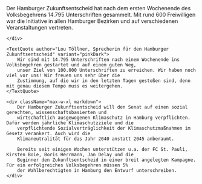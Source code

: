 
<PressReleaseHeroBlock title={pressRelease.title} date={pressRelease.date} />

<Block>
    <div className="max-w-xl">
        Der Hamburger Zukunftsentscheid hat nach dem ersten Wochenende des Volksbegehrens 14.795 Unterschriften
        gesammelt. Mit rund 600 Freiwilligen war die Initiative in allen Hamburger Bezirken und auf verschiedenen
        Veranstaltungen vertreten.

    </div>

    <TextQuote author="Lou Töllner, Sprecherin für den Hamburger Zukunftsentscheid" variant="pinkDark">
        Wir sind mit 14.795 Unterschriften nach einem Wochenende ins Volksbegehren gestartet und auf einem guten Weg,
        unser Ziel von 100.000 Unterschriften zu erreichen. Wir haben noch viel vor uns! Wir freuen uns sehr über die
        Zustimmung, auf die wir in den letzten Tagen gestoßen sind, denn mit genau diesem Tempo muss es weitergehen.
    </TextQuote>

    <div className="max-w-xl markdown">
        Der Hamburger Zukunftsentscheid will den Senat auf einen sozial gerechten, wissenschaftsbasierten und
        wirtschaftlich ausgewogenen Klimaschutz in Hamburg verpflichten. Dafür werden jährliche Klimaschutzziele und die
        verpflichtende Sozialverträglichkeit der Klimaschutzmaßnahmen im Gesetz verankert. Auch wird die
        Klimaneutralität für das Jahr 2040 anstatt 2045 anberaumt.

        Bereits seit einigen Wochen unterstützen u.a. der FC St. Pauli, Kirsten Boie, Boris Herrmann, Jan Delay und die
        Beginner den Zukunftsentscheid in einer breit angelegten Kampagne. Für ein erfolgreiches Volksbegehren müssen 5%
        der Wahlberechtigten in Hamburg den Entwurf unterschreiben.
    </div>

</Block>
